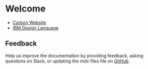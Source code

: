 # Welcome

- [Carbon Website](https://www.carbondesignsystem.com/)
- [IBM Design Language](https://www.ibm.com/design/language/)

## Feedback

Help us improve the documentation by providing feedback, asking questions on
Slack, or updating the mdx files file on
[GitHub](https://github.com/leemonade/bubbles/tree/main/packages/components/).
